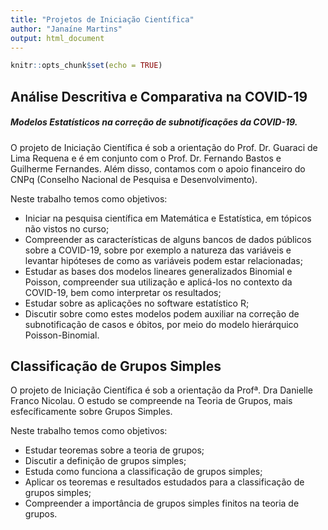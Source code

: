 ```yaml
---
title: "Projetos de Iniciação Científica"
author: "Janaíne Martins"
output: html_document
---
```


```r
knitr::opts_chunk$set(echo = TRUE)
```

## Análise Descritiva e Comparativa na COVID-19
##### **Modelos Estatísticos na correção de subnotificações da COVID-19**. 

O projeto de Iniciação Científica é sob a orientação do Prof. Dr. Guaraci de Lima Requena e é em conjunto com o Prof. Dr. Fernando Bastos e Guilherme Fernandes.  Além disso, contamos com o apoio financeiro do CNPq (Conselho Nacional de Pesquisa e Desenvolvimento). 

Neste trabalho temos como objetivos:

- Iniciar na pesquisa científica em Matemática e Estatística, em tópicos não vistos no curso;
- Compreender as características de alguns bancos de dados públicos sobre a COVID-19, sobre por exemplo a natureza das variáveis e levantar hipóteses de como as variáveis podem estar relacionadas;
- Estudar as bases dos modelos lineares generalizados Binomial e Poisson, compreender sua utilização e aplicá-los no contexto da COVID-19, bem como interpretar os resultados;
- Estudar sobre as aplicações no software estatístico R;
- Discutir sobre como estes modelos podem auxiliar na correção de subnotificação de casos e óbitos, por meio do modelo hierárquico Poisson-Binomial.

## Classificação de Grupos Simples

O projeto de Iniciação Científica é sob a orientação da Profª. Dra Danielle Franco Nicolau. O estudo se compreende na Teoria de Grupos, mais esfecíficamente sobre Grupos Simples. 

Neste trabalho temos como objetivos:

- Estudar teoremas sobre a teoria de grupos;
- Discutir a definição de grupos simples;
- Estuda como funciona a classificação de grupos simples;
- Aplicar os teoremas e resultados estudados para a classificação de grupos simples; 
- Compreender a importância de grupos simples finitos na teoria de grupos.  